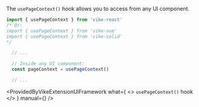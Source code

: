

The `usePageContext()` hook allows you to access <Link href="/pageContext" noBreadcrumb /> from any UI
component.

```js
import { usePageContext } from 'vike-react'
/* Or:
import { usePageContext } from 'vike-vue'
import { usePageContext } from 'vike-solid'
*/

  // ...

  // Inside any UI component:
  const pageContext = usePageContext()

  // ...
```

<ProvidedByVikeExtensionUiFramework
  what={
    <>
      <code>usePageContext()</code> hook
    </>
  }
  manual={<Link href="/pageContext-anywhere" />}
/>
